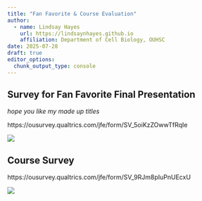 ```yaml
---
title: "Fan Favorite & Course Evaluation"
author: 
  - name: Lindsay Hayes
    url: https://lindsaynhayes.github.io
    affiliation: Department of Cell Biology, OUHSC
date: 2025-07-28
draft: true
editor_options: 
  chunk_output_type: console
---
```


## Survey for Fan Favorite Final Presentation

*hope you like my made up titles*

https://ousurvey.qualtrics.com/jfe/form/SV_5oiKzZOwwTfRqIe

![](images/FanFavorite.png)

## Course Survey

https://ousurvey.qualtrics.com/jfe/form/SV_9RJm8pIuPnUEcxU

![](images/CourseSurvey_QR.png)
